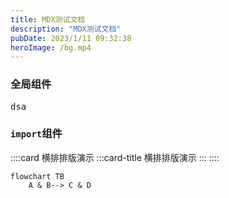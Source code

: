 ```yaml
---
title: MDX测试文档
description: "MDX测试文档"
pubDate: 2023/1/11 09:32:38
heroImage: /bg.mp4
---
```


### 全局组件
<TT>dsa</TT>
<AA></AA>

### `import`组件
<Test></Test>

::::card
横排排版演示
:::card-title
横排排版演示
:::
::::

```flow
flowchart TB
    A & B--> C & D
```